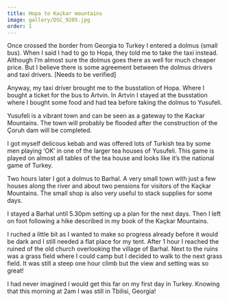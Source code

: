 ```yaml
---
title: Hopa to Kaçkar mountains
image: gallery/DSC_9205.jpg
order: 1
---
```



Once crossed the border from Georgia to Turkey I entered a dolmus (small bus). When I said I had to go to Hopa, they told me to take the taxi instead. Although I’m almost sure the dolmus goes there as well for much cheaper price. But I believe there is some agreement between the dolmus drivers and taxi drivers. [Needs to be verified]

Anyway, my taxi driver brought me to the busstation of Hopa. Where I bought a ticket for the bus to Artvin.
In Artvin I stayed at the busstation where I bought some food and had tea before taking the dolmus to Yusufeli.

Yusufeli is a vibrant town and can be seen as a gateway to the Kackar Mountains. The town will probably be flooded after the construction of the Çoruh dam will be completed.

I got myself delicous kebab and was offered lots of Turkish tea by some men playing ‘OK’ in one of the larger tea houses of Yusufeli. This game is played on almost all tables of the tea house and looks like it’s the national game of Turkey.

Two hours later I got a dolmus to Barhal. A very small town with just a few houses along the river and about two pensions for visitors of the Kaçkar Mountains. The small shop is also very useful to stack supplies for some days.

I stayed a Barhal until 5.30pm setting up a plan for the next days. Then I left on foot following a hike described in my book of the Kaçkar Mountains.

I ruched a little bit as I wanted to make so progress already before it would be dark and I still needed a flat place for my tent. After 1 hour I reached the ruined of the old church overlooking the village of Barhal. Next to the ruins was a grass field where I could camp but I decided to walk to the next grass field. It was still a steep one hour climb but the view and setting was so great!

I had never imagined I would get this far on my first day in Turkey. Knowing that this morning at 2am I was still in Tbilisi, Georgia!

